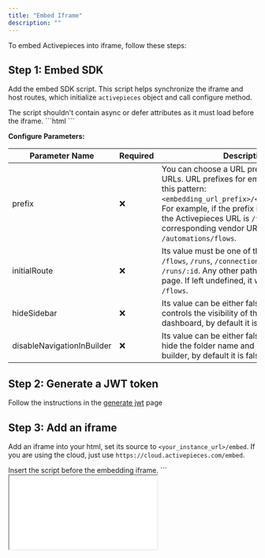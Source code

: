 ```yaml
---
title: "Embed Iframe"
description: ""
---
```


To embed Activepieces into iframe, follow these steps:

## Step 1: Embed SDK

Add the embed SDK script. This script helps synchronize the iframe and host routes, which initialize `activepieces` object and call configure method.


<Tip>
The script shouldn't contain async or defer attributes as it must load before the iframe.
</Tip>
```html
<script src="https://cdn.activepieces.com/sdk/embed-sdk.js">
</script>
<script>
activepieces.configure({
    prefix:"/",
    initialRoute: "/flows",
    hideSidebar:true
})
</script>
```

**Configure Parameters:**

| Parameter Name | Required | Description |
| --- | --- | --- |
| prefix | ❌ | You can choose a URL prefix for generating URLs. URL prefixes for embedding follow this pattern: `<embedding_url_prefix>/<Activepieces_url>`. For example, if the prefix is `/automation` and the Activepieces URL is `/flows`, the corresponding vendor URL will be `/automations/flows`.
| initialRoute | ❌ | Its value must be one of the following: `/flows`, `/runs`, `/connections`, `/flows/:id`, `/runs/:id`. Any other path will result in a 404 page. If left undefined, it will redirect to `/flows`.
| hideSidebar | ❌ | Its value can be either false or true, and it controls the visibility of the sidebar in the dashboard, by default it is false.
| disableNavigationInBuilder | ❌ | Its value can be either false or true, and it hide the folder name and back button in the builder, by default it is false.


## Step 2: Generate a JWT token
Follow the instructions in the [generate jwt](./generate-jwt) page

## Step 3: Add an iframe

Add an iframe into your html, set its source to `<your_instance_url>/embed`. If you are using the cloud, just use `https://cloud.activepieces.com/embed`.

<Tip>
Insert the script before the embedding iframe.
</Tip>
```
<iframe src="<your_instance_url>/embed?jwtToken=YOUR_GENERATED_TOKEN" >
```

**Query Parameters:**
| Parameter Name | Required | Description |
| --- | --- | --- |
| jwtToken | ✅ | To create the JWT token, refer to [this guide](/platform/managed-users).

